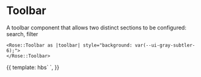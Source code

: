 
<Meta title="Rose|Toolbar" component="Toolbar" />

# Toolbar

A toolbar component that allows two distinct sections to be configured: search, filter

```htmlbars
<Rose::Toolbar as |toolbar| style="background: var(--ui-gray-subtler-6);">
</Rose::Toolbar>
```

<Preview>
  <Story name="Toolbar">{{
    template: hbs`
    <Rose::Toolbar as |toolbar|>
     </Rose::Toolbar>
    `,
  }}</Story>
</Preview>